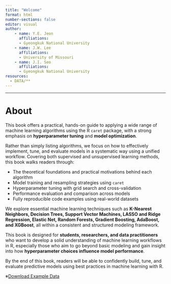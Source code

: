 ```yaml
---
title: "Welcome"
format: html
number-sections: false
editor: visual
author:
    - name: Y.E. Jeon
      affiliations:
      - Gyeongkuk National University
    - name: J.W. Lee
      affiliations:
      - University of Missouri
    - name: J.I. Seo
      affiliations:
      - Gyeongkuk National University
resources:
  - DATA/**
---
```


------------------------------------------------------------------------

# About

This book offers a practical, hands-on guide to applying a wide range of machine learning algorithms using the R `caret` package, with a strong emphasis on **hyperparameter tuning** and **model optimization**.

Rather than simply listing algorithms, we focus on how to effectively implement, tune, and evaluate models in a systematic way using a unified workflow. Covering both supervised and unsupervised learning methods, this book walks readers through:

-   The theoretical foundations and practical motivations behind each algorithm\
-   Model training and resampling strategies using `caret`\
-   Hyperparameter tuning with grid search and cross-validation\
-   Performance evaluation and comparison across models\
-   Fully reproducible code examples using real-world datasets

We explore essential machine learning techniques such as **K-Nearest Neighbors, Decision Trees, Support Vector Machines, LASSO and Ridge Regression, Elastic Net, Random Forests, Gradient Boosting, AdaBoost, and XGBoost**, all within a consistent and structured modeling framework.

This book is designed for **students, researchers, and data practitioners** who want to develop a solid understanding of machine learning workflows in R, especially those who aim to go beyond basic modeling and gain insight into how **hyperparameter choices influence model performance**.

By the end of this book, readers will be able to confidently build, tune, and evaluate predictive models using best practices in machine learning with R.

※[Download Example Data](https://jjjjye.github.io/ML_book2/DATA/Titanic.csv)